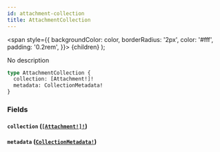 ```yaml
---
id: attachment-collection
title: AttachmentCollection
---
```


<span
style={{
      backgroundColor: color,
      borderRadius: '2px',
      color: '#fff',
      padding: '0.2rem',
    }}>
{children}
</span>
);

No description

```graphql
type AttachmentCollection {
  collection: [Attachment!]!
  metadata: CollectionMetadata!
}
```

### Fields

#### `collection` ([`[Attachment!]!`](/api/objects/attachment))

#### `metadata` ([`CollectionMetadata!`](/api/objects/collection-metadata))
